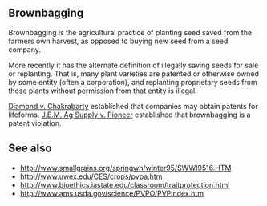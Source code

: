 {{dated prod|concern = {{{concern|UScentric slang word, un-encyclopedic}}}|month = October|day = 21|year = 2007|time = 13:03|timestamp = 20071021130307}}
<!-- Do not use the "dated prod" template directly; the above line is generated by "subst:prod|reason" -->
{{Notability|date=October 2007}}
{{Unreferenced|date=October 2007}}
== Brownbagging ==


Brownbagging is the agricultural practice of planting seed saved from the farmers own harvest, as opposed to buying new seed from a seed company.

More recently it has the alternate definition of illegally saving seeds for sale or replanting. That is, many plant varieties are patented or otherwise owned by some entity (often a corporation), and replanting proprietary seeds from those plants without permission from that entity is illegal.

[[Diamond v. Chakrabarty]] established that companies may obtain patents for lifeforms. [http://neuro.law.cornell.edu/supct/search/display.html?terms=patent&url=/supct/html/99-1996.ZS.html J.E.M. Ag Supply v. Pioneer] established that brownbagging is a patent violation.

== See also ==

* http://www.smallgrains.org/springwh/winter95/SWWI9516.HTM
* http://www.uwex.edu/CES/crops/pvpa.htm
* http://www.bioethics.iastate.edu/classroom/traitprotection.html
* http://www.ams.usda.gov/science/PVPO/PVPindex.htm